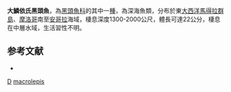 {{Speciesbox
| taxon = Einara macrolepis
| binomial_authority = [[Koefoed|Koefoed]], 1927
| status = NE
| status_system = IUCN3.1
| synonyms =  *''Alepocephalus macrolepis'', <small>Koefoed, 1927</small>
}}

'''大鱗依氏黑頭魚'''，為[[黑頭魚科|黑頭魚科]]的其中一[[種|種]]，為深海魚類，分布於東[[大西洋|大西洋]][[馬得拉群島|馬得拉群島]]、[[摩洛哥|摩洛哥]]南至[[安哥拉|安哥拉]]海域，棲息深度1300-2000公尺，體長可達22公分，棲息在中層水域，生活習性不明。

==参考文献==
*{{FishBase_species|genus=Einara|species=macrolepis|year=2015|month=9}}

{{Taxonbar}}
[[Category:1927年描述的鱼类|D]]
[[Category:依氏黑頭魚屬|macrolepis]]